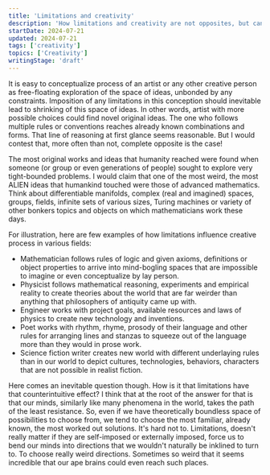 ```yaml
---
title: 'Limitations and creativity'
description: 'How limitations and creativity are not opposites, but can interplay.'
startDate: 2024-07-21
updated: 2024-07-21
tags: ['creativity']
topics: ['Creativity']
writingStage: 'draft'
---
```


It is easy to conceptualize process of an artist or any other creative person as free-floating exploration of the space of ideas, unbonded by any constraints. Imposition of any limitations in this conception should inevitable lead to shrinking of this space of ideas. In other words, artist with more possible choices could find novel original ideas. The one who follows multiple rules or conventions reaches already known combinations and forms. That line of reasoning at first glance seems reasonable. But I would contest that, more often than not, complete opposite is the case!

The most original works and ideas that humanity reached were found when someone (or group or even generations of people) sought to explore very tight-bounded problems. I would claim that one of the most weird, the most ALIEN ideas that humankind touched were those of advanced mathematics. Think about differentiable manifolds, complex (real and imagined) spaces, groups, fields, infinite sets of various sizes, Turing machines or variety of other bonkers topics and objects on which mathematicians work these days.

For illustration, here are few examples of how limitations influence creative process in various fields:

* Mathematician follows rules of logic and given axioms, definitions or object properties to arrive into mind-bogling spaces that are impossible to imagine or even conceptualize by lay person.
* Physicist follows mathematical reasoning, experiments and empirical reality to create theories about the world that are far weirder than anything that philosophers of antiquity came up with.
* Engineer works with project goals, available resources and laws of physics to create new technology and inventions.
* Poet works with rhythm, rhyme, prosody of their language and other rules for arranging lines and stanzas to squeeze out of the language more than they would in prose work.
* Science fiction writer creates new world with different underlaying rules than in our world to depict cultures, technologies, behaviors, characters that are not possible in realist fiction.

Here comes an inevitable question though. How is it that limitations have that counterintuitive effect? I think that at the root of the answer for that is that our minds, similarly like many phenomena in the world, takes the path of the least resistance. So, even if we have theoretically boundless space of possibilities to choose from, we tend to choose the most familiar, already known, the most worked out solutions. It's hard not to. Limitations, doesn't really matter if they are self-imposed or externally imposed, force us to bend our minds into directions that we wouldn't naturally be inklined to turn to. To choose really weird directions. Sometimes so weird that it seems incredible that our ape brains could even reach such places.
